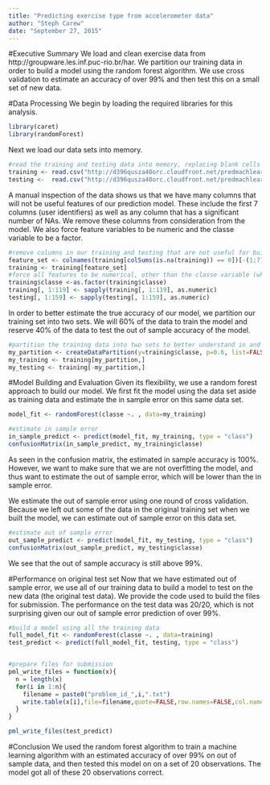 ```yaml
---
title: "Predicting exercise type from accelerometer data"
author: "Steph Carew"
date: "September 27, 2015"
---
```


#Executive Summary
We load and clean exercise data from http://groupware.les.inf.puc-rio.br/har. We partition our training data in order to build a model using the random forest algorithm. We use cross validation to estimate an accuracy of over 99% and then test this on a small set of new data.

#Data Processing
We begin by loading the required libraries for this analysis.

```r
library(caret)
library(randomForest)
```

Next we load our data sets into memory.
```r
#read the training and testing data into memory, replacing blank cells and Div/0 cells with NAs
training <- read.csv("http://d396qusza40orc.cloudfront.net/predmachlearn/pml-training.csv",na.strings=c("#DIV/0!",""))
testing <-  read.csv("http://d396qusza40orc.cloudfront.net/predmachlearn/pml-testing.csv",na.strings=c("#DIV/0!",""))
```


A manual inspection of the data shows us that we have many columns that will not be useful features of our prediction model. These include the first 7 columns (user identifiers) as well as any column that has a significant number of NAs. We remove these columns from consideration from the model. We also force feature variables to be numeric and the classe variable to be a factor.

```r
#remove columns in our training and testing that are not useful for building and evaluating the model
feature_set <- colnames(training[colSums(is.na(training)) == 0])[-(1:7)]
training <- training[feature_set]
#force all features to be numerical, other than the classe variable (which should be a factor)
training$classe <-as.factor(training$classe)
training[, 1:119] <- sapply(training[, 1:119], as.numeric)
testing[, 1:159] <- sapply(testing[, 1:159], as.numeric)
```

In order to better estimate the true accuracy of our model, we partition our training set into two sets. We will 60% of the data to train the model and reserve 40% of the data to test the out of sample accuracy of the model.

```r
#partition the training data into two sets to better understand in and out of sample error
my_partition <- createDataPartition(y=training$classe, p=0.6, list=FALSE )
my_training <- training[my_partition,]
my_testing <- training[-my_partition,]
```

#Model Building and Evaluation
Given its flexibility, we use a random forest approach to build our model. We first fit the model using the data set aside as training data and estimate the in sample error on this same data set. 

```r
model_fit <- randomForest(classe ~. , data=my_training)

#estimate in sample error
in_sample_predict <- predict(model_fit, my_training, type = "class")
confusionMatrix(in_sample_predict, my_training$classe)
```

As seen in the confusion matrix, the estimated in sample accuracy is 100%. However, we want to make sure that we are not overfitting the model, and thus want to estimate the out of sample error, which will be lower than the in sample error.

We estimate the out of sample error using one round of cross validation. Because we left out some of the data in the original training set when we built the model, we can estimate out of sample error on this data set.

```r
#estimate out of sample error
out_sample_predict <- predict(model_fit, my_testing, type = "class")
confusionMatrix(out_sample_predict, my_testing$classe)
```
We see that the out of sample accuracy is still above 99%.

#Performance on original test set
Now that we have estimated out of sample error, we use all of our training data to build a model to test on the new data (the original test data). We provide the code used to build the files for submission. The performance on the test data was 20/20, which is not surprising given our out of sample error prediction of over 99%.

```r
#build a model using all the training data
full_model_fit <- randomForest(classe ~. , data=training)
test_predict <- predict(full_model_fit, testing, type = "class")


#prepare files for submission
pml_write_files = function(x){
  n = length(x)
  for(i in 1:n){
    filename = paste0("problem_id_",i,".txt")
    write.table(x[i],file=filename,quote=FALSE,row.names=FALSE,col.names=FALSE)
  }
}

pml_write_files(test_predict)
```


#Conclusion
We used the random forest algorithm to train a machine learning algorithm with an estimated accuracy of over 99% on out of sample data, and then tested this model on on a set of 20 observations. The model got all of these 20 observations correct.
